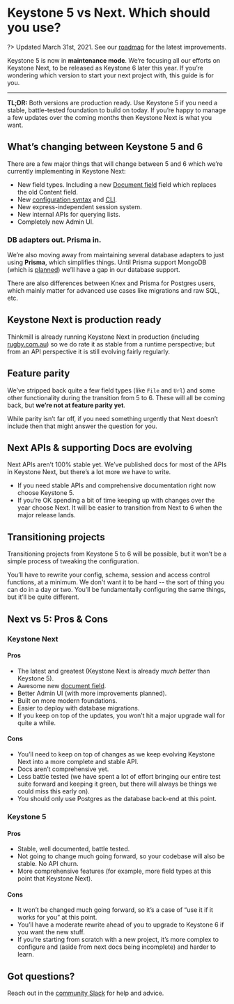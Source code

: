 
# Keystone 5 vs Next. Which should you use?

?> Updated March 31st, 2021. See our [roadmap](https://next.keystonejs.com/roadmap) for the latest improvements.

Keystone 5 is now in **maintenance mode**. We‘re focusing all our efforts on Keystone Next, to be released as Keystone 6 later this year. If you’re wondering which version to start your next project with, this guide is for you.

---

**TL;DR:** Both versions are production ready. Use Keystone 5 if you need a stable, battle-tested foundation to build on today. If you’re happy to manage a few updates over the coming months then Keystone Next is what you want.

## What’s changing between Keystone 5 and 6

There are a few major things that will change between 5 and 6 which we’re currently implementing in Keystone Next:

- New field types. Including a new [Document field](../guides/document-fields) field which replaces the old Content field.
- New [configuration syntax](../apis/config) and [CLI](../guides/cli).
- New express-independent session system.
- New internal APIs for querying lists.
- Completely new Admin UI.

### DB adapters out. Prisma in.

We’re also moving away from maintaining several database adapters to just using **Prisma**, which simplifies things. Until Prisma support MongoDB (which is [planned](https://www.notion.so/Prisma-Roadmap-50766227b779464ab98899accb98295f)) we’ll have a gap in our database support.

There are also differences between Knex and Prisma for Postgres users, which mainly matter for advanced use cases like migrations and raw SQL, etc.

## Keystone Next is production ready

Thinkmill is already running Keystone Next in production (including [rugby.com.au](https://www.rugby.com.au/)) so we do rate it as stable from a runtime perspective; but from an API perspective it is still evolving fairly regularly.

## Feature parity

We’ve stripped back quite a few field types (like `File` and `Url`) and some other functionality during the transition from 5 to 6. These will all be coming back, but **we’re not at feature parity yet**.

While parity isn’t far off, if you need something urgently that Next doesn’t include then that might answer the question for you.

## Next APIs & supporting Docs are evolving

Next APIs aren’t 100% stable yet. We’ve published docs for most of the APIs in Keystone Next, but there’s a lot more we have to write.

- If you need stable APIs and comprehensive documentation right now choose Keystone 5.
- If you’re OK spending a bit of time keeping up with changes over the year choose Next. It will be easier to transition from Next to 6 when the major release lands.

## Transitioning projects

Transitioning projects from Keystone 5 to 6 will be possible, but it won’t be a simple process of tweaking the configuration.

You’ll have to rewrite your config, schema, session and access control functions, at a minimum. We don't want it to be hard -- the sort of thing you can do in a day or two. You’ll be fundamentally configuring the same things, but it’ll be quite different.

## Next vs 5: Pros & Cons

### Keystone Next

#### Pros

- The latest and greatest (Keystone Next is already _much better_ than Keystone 5).
- Awesome new [document field](/guides/document-fields).
- Better Admin UI (with more improvements planned).
- Built on more modern foundations.
- Easier to deploy with database migrations.
- If you keep on top of the updates, you won’t hit a major upgrade wall for quite a while.

#### Cons

- You’ll need to keep on top of changes as we keep evolving Keystone Next into a more complete and stable API.
- Docs aren’t comprehensive yet.
- Less battle tested (we have spent a lot of effort bringing our entire test suite forward and keeping it green, but there will always be things we could miss this early on).
- You should only use Postgres as the database back-end at this point.

### Keystone 5

#### Pros

- Stable, well documented, battle tested.
- Not going to change much going forward, so your codebase will also be stable. No API churn.
- More comprehensive features (for example, more field types at this point that Keystone Next).

#### Cons

- It won’t be changed much going forward, so it’s a case of “use it if it works for you” at this point.
- You’ll have a moderate rewrite ahead of you to upgrade to Keystone 6 if you want the new stuff.
- If you’re starting from scratch with a new project, it’s more complex to configure and (aside from next docs being incomplete) and harder to learn.

## Got questions?

Reach out in the [community Slack](https://community.keystonejs.com/) for help and advice.


>
